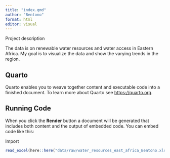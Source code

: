 ```yaml
---
title: "index.qmd"
author: "Bentono"
format: html
editor: visual
---
```


Project description

The data is on renewable water resources and water access in Eastern Africa. My goal is to visualize the data and show the varying trends in the region.

## Quarto

Quarto enables you to weave together content and executable code into a finished document. To learn more about Quarto see <https://quarto.org>.

## Running Code

When you click the **Render** button a document will be generated that includes both content and the output of embedded code. You can embed code like this:

Import

```r
read_excel(here::here("data/raw/water_resources_east_africa_Bentono.xlsx"))
```

